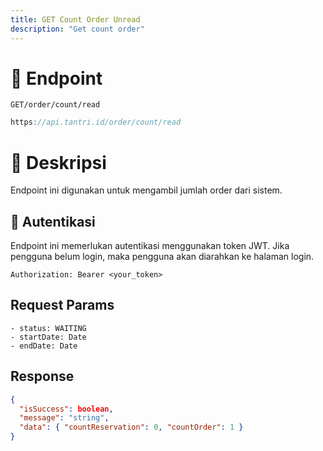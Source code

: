 ```yaml
---
title: GET Count Order Unread
description: "Get count order"
---
```


# 🔗 Endpoint

`GET/order/count/read`

```ts
https://api.tantri.id/order/count/read
```

# 📖 Deskripsi

Endpoint ini digunakan untuk mengambil jumlah order dari sistem.

## 🔑 Autentikasi

Endpoint ini memerlukan autentikasi menggunakan token JWT. Jika pengguna belum login, maka pengguna akan diarahkan ke halaman login.

```http
Authorization: Bearer <your_token>
```

## Request Params

    - status: WAITING
    - startDate: Date
    - endDate: Date

## Response

```json
{
  "isSuccess": boolean,
  "message": "string",
  "data": { "countReservation": 0, "countOrder": 1 }
}
```
